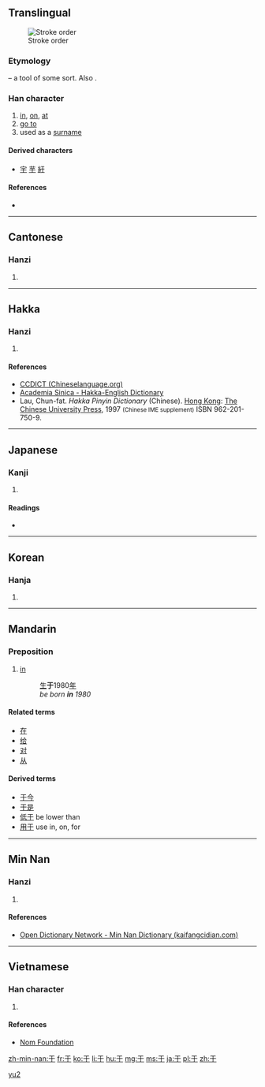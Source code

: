{{also|千|干|扵|於}}<!-- may be replaced by zh-forms -->
==Translingual==
[[File:Animation of 于.gif|thumb|Stroke order]]
===Etymology===
{{liushu|i}} – a tool of some sort. Also {{Han simp|於|nocap=1}}.

===Han character===
{{Han char|rn=7|rad=二|as=01|sn=3|four=10400|canj=MD}}

# [[in]], [[on]], [[at]]
# [[go to]]
# used as a [[surname]]

====Derived characters====
* [[宇]] [[芋]] [[紆]]

====References====
* {{Han ref|kx=0086.060|dkj=00252|dj=0177.040|hdz=10004.050|uh=4E8E|ud=20110|bh=A45F|bd=42079}}

----

==Cantonese==

===Hanzi===
{{yue-hanzi|jyut=[[jyu1]], [[jyu4]]|y=yu1, yu4}}

# {{defn|lang=yue|sort=二01}}

----

==Hakka==

===Hanzi===
{{hak-hanzi|poj=yi (yi<sup>1</sup>)|gd=j<sup>1</sup> [Meixian], wu<sup>1</sup>, zi<sup>1</sup> [Hailu], ji<sup>1</sup>, wu<sup>1</sup> [Siyan]; ji1|hpy=yi1}}

# {{defn|lang=hak|sort=二01}}

====References====
*[http://www.chineselanguage.org/dictionaries/?mode=view&module=chardict&query=%E4%BA%8E CCDICT (Chineselanguage.org)]
*[http://minhakka.ling.sinica.edu.tw/bkg/hakyin/search.php?DETAIL=1&LIMIT=id=56664&dbname=su_tian_1&graph=2 Academia Sinica - Hakka-English Dictionary]
*Lau, Chun-fat. ''Hakka Pinyin Dictionary'' (Chinese). [[Hong Kong]]: [[w:Chinese University of Hong Kong|The Chinese University Press]], 1997 <small>(Chinese IME supplement)</small> ISBN 962-201-750-9.

----

==Japanese==

===Kanji===
{{ja-kanji|grade=|rs=二01}}

# {{defn|lang=ja|sort=二01}}

====Readings====
* {{ja-readings|on=[[う]] (u), [[く]] (ku)|kun=[[ここに]] (kokoni), [[ゆく]] (yuku)}}

----

==Korean==

===Hanja===
{{ko-hanja|hangeul=우|rv=u|mr=u}}

# {{defn|lang=ko|sort=二01}}

----

==Mandarin==

===Preposition===
{{cmn-prep|s|pin=[[yú]] ([[yu2]])|pint=yu2|tra=於|sim=于}}

# [[in]]
#: [[生]]'''于'''1980[[年]]
#: ''be born '''in''' 1980''

====Related terms====
* [[在]]
* [[给]]
* [[对]]
* [[从]]

====Derived terms====
* [[于今]]
* [[于是]]
* [[低于]] be lower than
* [[用于]] use in, on, for

[[Category:Elementary Mandarin|yu2]]

----

==Min Nan==

===Hanzi===
{{nan-hanzi|poj=u (u<sup>1</sup>), û (u<sup>5</sup>)}}

# {{defn|lang=nan|sort=二01}}

====References====
*[http://kaifangcidian.com/han/minnan/%E4%BA%8E Open Dictionary Network - Min Nan Dictionary (kaifangcidian.com)]

----

==Vietnamese==

===Han character===
{{vi-hantu|[[vu]], [[vo]], [[vò]]|rs=二01}}

# {{defn|lang=vi|sort=二01}}

====References====
*[http://nomfoundation.org/common/nom_details.php?codepoint=4e8e Nom Foundation]

[[zh-min-nan:于]]
[[fr:于]]
[[ko:于]]
[[li:于]]
[[hu:于]]
[[mg:于]]
[[ms:于]]
[[ja:于]]
[[pl:于]]
[[zh:于]]
